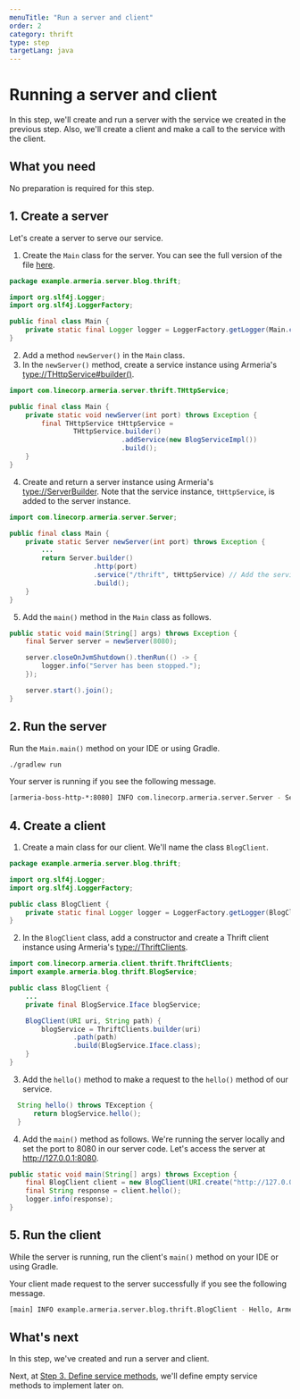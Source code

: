```yaml
---
menuTitle: "Run a server and client"
order: 2
category: thrift
type: step
targetLang: java
---
```


# Running a server and client

In this step, we'll create and run a server with the service we created in the previous step.
Also, we'll create a client and make a call to the service with the client.

<TutorialSteps current={2} />

## What you need

No preparation is required for this step.

## 1. Create a server

Let's create a server to serve our service.

1. Create the `Main` class for the server.
  You can see the full version of the file [here](https://github.com/line/armeria-examples/tree/main/tutorials/thrift/src/main/java/example/armeria/server/blog/thrift/Main.java).
  ```java filename=Main.java
  package example.armeria.server.blog.thrift;

  import org.slf4j.Logger;
  import org.slf4j.LoggerFactory;

  public final class Main {
      private static final Logger logger = LoggerFactory.getLogger(Main.class);
  }
  ```
2. Add a method `newServer()` in the `Main` class.
3. In the `newServer()` method, create a service instance using Armeria's <type://THttpService#builder()>.
  ```java filename=Main.java
  import com.linecorp.armeria.server.thrift.THttpService;

  public final class Main {
      private static void newServer(int port) throws Exception {
          final THttpService tHttpService =
                  THttpService.builder()
                              .addService(new BlogServiceImpl())
                              .build();
      }
  }
  ```
4. Create and return a server instance using Armeria's <type://ServerBuilder>.
  Note that the service instance, `tHttpService`, is added to the server instance.
  ```java filename=Main.java
  import com.linecorp.armeria.server.Server;

  public final class Main {
      private static Server newServer(int port) throws Exception {
          ...
          return Server.builder()
                       .http(port)
                       .service("/thrift", tHttpService) // Add the service to server
                       .build();
      }
  }
  ```
5. Add the `main()` method in the `Main` class as follows.
  ```java filename=Main.java
  public static void main(String[] args) throws Exception {
      final Server server = newServer(8080);

      server.closeOnJvmShutdown().thenRun(() -> {
          logger.info("Server has been stopped.");
      });

      server.start().join();
  }
  ```

## 2. Run the server

Run the `Main.main()` method on your IDE or using Gradle.
```bash
./gradlew run
```

Your server is running if you see the following message.
```bash
[armeria-boss-http-*:8080] INFO com.linecorp.armeria.server.Server - Serving HTTP at /[0:0:0:0:0:0:0:0]:8080 - http://127.0.0.1:8080/
```

## 4. Create a client

1. Create a main class for our client. We'll name the class `BlogClient`.
  ```java filename=BlogClient.java
  package example.armeria.server.blog.thrift;

  import org.slf4j.Logger;
  import org.slf4j.LoggerFactory;

  public class BlogClient {
      private static final Logger logger = LoggerFactory.getLogger(BlogClient.class);
  }
  ```
2. In the `BlogClient` class, add a constructor and create a Thrift client instance using Armeria's <type://ThriftClients>.
  ```java filename=BlogClient.java
  import com.linecorp.armeria.client.thrift.ThriftClients;
  import example.armeria.blog.thrift.BlogService;

  public class BlogClient {
      ...
      private final BlogService.Iface blogService;

      BlogClient(URI uri, String path) {
          blogService = ThriftClients.builder(uri)
                  .path(path)
                  .build(BlogService.Iface.class);
      }
  }
  ```
3. Add the `hello()` method to make a request to the `hello()` method of our service.
  ```java filename=BlogClient.java
    String hello() throws TException {
        return blogService.hello();
    }
  ```
4. Add the `main()` method as follows.
  We're running the server locally and set the port to 8080 in our server code.
  Let's access the server at http://127.0.0.1:8080.
  ```java filename=BlogClient.java
  public static void main(String[] args) throws Exception {
      final BlogClient client = new BlogClient(URI.create("http://127.0.0.1:8080"), "/thrift");
      final String response = client.hello();
      logger.info(response);
  }
  ```

## 5. Run the client

While the server is running, run the client's `main()` method on your IDE or using Gradle.

Your client made request to the server successfully if you see the following message.

```bash
[main] INFO example.armeria.server.blog.thrift.BlogClient - Hello, Armeria!
```

## What's next

In this step, we've created and run a server and client.

Next, at [Step 3. Define service methods](/tutorials/thrift/blog/define-service-methods), we'll define empty service methods to implement later on.

<TutorialSteps current={2} />
